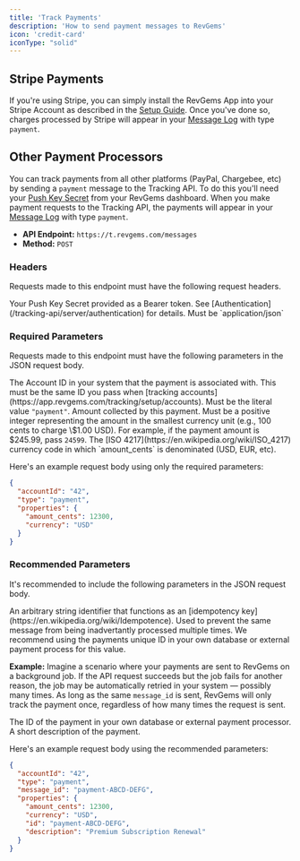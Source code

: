 ```yaml
---
title: 'Track Payments'
description: 'How to send payment messages to RevGems'
icon: 'credit-card'
iconType: "solid"
---
```


## Stripe Payments

If you're using Stripe, you can simply install the RevGems App into your Stripe Account as described in the [Setup Guide](https://app.revgems.com/tracking/setup/payments). Once you've done so, charges processed by Stripe will appear in your [Message Log](https://app.revgems.com/tracking/messages?q%5Bmessage_id_or_anonymous_id_or_user_id_or_account_id_or_ip_or_properties_or_context_or_authentication_or_account_hash_cont%5D=&q%5Bmessage_type_eq%5D=payment&q%5Btest_mode_eq%5D=&button=) with type <code>payment</code>.

## Other Payment Processors

You can track payments from all other platforms (PayPal, Chargebee, etc) by sending a <code>payment</code> message to the Tracking API. To do this you'll need your [Push Key Secret](https://app.revgems.com/tracking/push_keys) from your RevGems dashboard. When you make payment requests to the Tracking API, the payments will appear in your [Message Log](https://app.revgems.com/tracking/messages?q%5Bmessage_id_or_anonymous_id_or_user_id_or_account_id_or_ip_or_properties_or_context_or_authentication_or_account_hash_cont%5D=&q%5Bmessage_type_eq%5D=payment&q%5Btest_mode_eq%5D=&button=) with type <code>payment</code>.

<ul>
  <li><strong>API Endpoint:</strong> <code>https://t.revgems.com/messages</code></li>
  <li><strong>Method:</strong> <code>POST</code></li>
</ul>

### Headers

Requests made to this endpoint must have the following request headers.

<ParamField header="Authorization" required>
  Your Push Key Secret provided as a Bearer token.
  See [Authentication](/tracking-api/server/authentication) for details.
</ParamField>

<ParamField header="Content-Type" required>
  Must be `application/json`
</ParamField>

### Required Parameters

Requests made to this endpoint must have the following parameters in the JSON request body.

<ParamField body="account_id" type="string" required>
  The Account ID in your system that the payment is associated with. This must be the same ID you pass when [tracking accounts](https://app.revgems.com/tracking/setup/accounts).
</ParamField>

<ParamField body="type" type="string" required>
  Must be the literal value <code>"payment"</code>.
</ParamField>

<ParamField body="properties.amount_cents" type="integer" required>
  Amount collected by this payment. Must be a positive integer representing the amount in the smallest currency unit (e.g., 100 cents to charge \$1.00 USD).
  For example, if the payment amount is $245.99, pass <code>24599</code>.
</ParamField>

<ParamField body="properties.currency" type="string" required>
  The [ISO 4217](https://en.wikipedia.org/wiki/ISO_4217) currency code in which `amount_cents` is denominated (USD, EUR, etc).
</ParamField>

Here's an example request body using only the required parameters:

```json
{
  "accountId": "42",
  "type": "payment",
  "properties": {
    "amount_cents": 12300,
    "currency": "USD"
  }
}
```

### Recommended Parameters

It's recommended to include the following parameters in the JSON request body.

<ParamField body="message_id" type="string">
  An arbitrary string identifier that functions as an [idempotency key](https://en.wikipedia.org/wiki/Idempotence).
  Used to prevent the same message from being inadvertantly processed multiple times. We recommend using the payments unique ID in your own database or external payment process for this value.

  <strong>Example:</strong> Imagine a scenario where your payments are sent to RevGems on a background job. If the API request succeeds but the job fails for another reason, the job may be automatically retried in your system — possibly many times. As long as the same <code>message_id</code> is sent, RevGems will only track the payment once, regardless of how many times the request is sent.
</ParamField>

<ParamField body="properties.id" type="string">
  The ID of the payment in your own database or external payment processor.
</ParamField>

<ParamField body="properties.description" type="string">
  A short description of the payment.
</ParamField>

Here's an example request body using the recommended parameters:

```json
{
  "accountId": "42",
  "type": "payment",
  "message_id": "payment-ABCD-DEFG",
  "properties": {
    "amount_cents": 12300,
    "currency": "USD",
    "id": "payment-ABCD-DEFG",
    "description": "Premium Subscription Renewal"
  }
}
```

